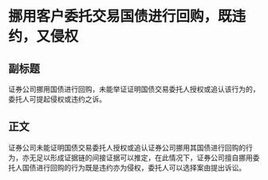 # 挪用客户委托交易国债进行回购，既违约，又侵权
## 副标题
证券公司挪用国债进行回购，未能举证证明国债交易委托人授权或追认该行为的，委托人可提起侵权或违约之诉。
## 正文
证券公司未能证明国债交易委托人授权或追认证券公司挪用其国债进行回购的行为，亦无足以形成证据链的间接证据可以推定，在此情况下，证券公司擅自挪用委托人国债进行回购的行为既是违约亦为侵权，委托人可以选择案由提出诉讼。